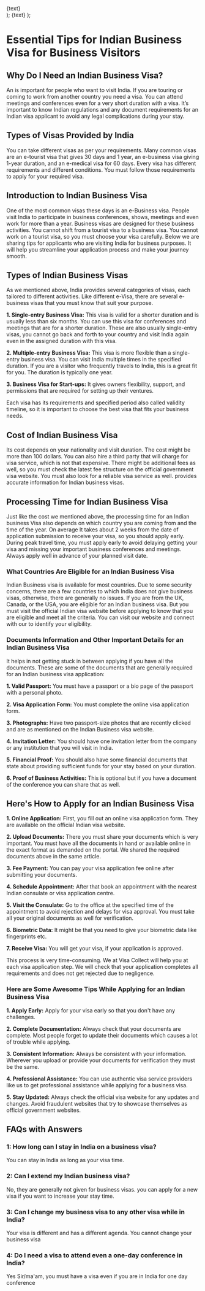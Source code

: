   <div className="flex justify-center items-center">
    <Link
      href={href}
      className="items-center justify-center flex gap-2 px-5 py-2 text-base font-semibold text-white duration-150 ease-in-out rounded-full shrink-0 bg-secondary hover:scale-105"
    >
      {text}
    </Link>
  </div>
);
  <Link
    className="inline-flex items-center justify-center gap-1 text-lg font-semibold text-primary"
    href={href}
  >
    {text}
  </Link>
);

# Essential Tips for Indian Business Visa for Business Visitors

## Why Do I Need an Indian Business Visa?

An <LinkText text="Indian business visa" href="/in"/> is important for people who want to visit India. If you are touring or coming to work from another country you need a visa. You can attend meetings and conferences even for a very short duration with a visa. It’s important to know Indian regulations and any document requirements for an Indian visa applicant to avoid any legal complications during your stay.

## Types of Visas Provided by India

You can take different visas as per your requirements. Many common visas are an e-tourist visa that gives 30 days and 1 year, an e-business visa giving 1-year duration, and an e-medical visa for 60 days. Every visa has different requirements and different conditions. You must follow those requirements to apply for your required visa.

## Introduction to Indian Business Visa

One of the most common visas these days is an e-Business visa. People visit India to participate in business conferences, shows, meetings and even work for more than a year. Business visas are designed for these business activities. You cannot shift from a tourist visa to a business visa. You cannot work on a tourist visa, so you must choose your visa carefully. Below we are sharing tips for applicants who are visiting India for business purposes. It will help you streamline your application process and make your journey smooth.

## Types of Indian Business Visas

As we mentioned above, India provides several categories of visas, each tailored to different activities. Like different e-Visa, there are several e-business visas that you must know that suit your purpose.

**1. Single-entry Business Visa:** This visa is valid for a shorter duration and is usually less than six months. You can use this visa for conferences and meetings that are for a shorter duration. These are also usually single-entry visas, you cannot go back and forth to your country and visit India again even in the assigned duration with this visa.

**2. Multiple-entry Business Visa:** This visa is more flexible than a single-entry business visa. You can visit India multiple times in the specified duration. If you are a visitor who frequently travels to India, this is a great fit for you. The duration is typically one year.

**3. Business Visa for Start-ups:** It gives owners flexibility, support, and permissions that are required for setting up their ventures.

Each visa has its requirements and specified period also called validity timeline, so it is important to choose the best visa that fits your business needs.

## Cost of Indian Business Visa

Its cost depends on your nationality and visit duration. The cost might be more than 100 dollars. You can also hire a third party that will charge for visa service, which is not that expensive. There might be additional fees as well, so you must check the latest fee structure on the official government visa website. You must also look for a reliable visa service as well. <LinkText href="/" text="Our visa service portal"/> provides accurate information for Indian business visas.

## Processing Time for Indian Business Visa

Just like the cost we mentioned above, the processing time for an Indian business Visa also depends on which country you are coming from and the time of the year. On average It takes about 2 weeks from the date of application submission to receive your visa, so you should apply early. During peak travel time, you must apply early to avoid delaying getting your visa and missing your important business conferences and meetings. Always apply well in advance of your planned visit date.

### What Countries Are Eligible for an Indian Business Visa

Indian Business visa is available for most countries. Due to some security concerns, there are a few countries to which India does not give business visas, otherwise, there are generally no issues. If you are from the UK, Canada, or the USA, you are eligible for an Indian business visa. But you must visit the official Indian visa website before applying to know that you are eligible and meet all the criteria. You can visit our website and connect with our <LinkText href="/contact-us/" text="visa service agency"/> to identify your eligibility.

### Documents Information and Other Important Details for an Indian Business Visa

It helps in not getting stuck in between applying if you have all the documents. These are some of the documents that are generally required for an Indian business visa application:

**1. Valid Passport:** You must have a passport or a bio page of the passport with a personal photo.

**2. Visa Application Form:** You must complete the online visa application form.

**3. Photographs:** Have two passport-size photos that are recently clicked and are as mentioned on the Indian Business visa website.

**4. Invitation Letter:** You should have one invitation letter from the company or any institution that you will visit in India.

**5. Financial Proof:** You should also have some financial documents that state about providing sufficient funds for your stay based on your duration.

**6. Proof of Business Activities:** This is optional but if you have a document of the conference you can share that as well.

## Here's How to Apply for an Indian Business Visa

**1. Online Application:** First, you fill out an online visa application form. They are available on the official Indian visa website.

**2. Upload Documents:** There you must share your documents which is very important. You must have all the documents in hand or available online in the exact format as demanded on the portal. We shared the required documents above in the same article.

**3. Fee Payment:** You can pay your visa application fee online after submitting your documents.

**4. Schedule Appointment:** After that book an appointment with the nearest Indian consulate or visa application centre.

**5. Visit the Consulate:** Go to the office at the specified time of the appointment to avoid rejection and delays for visa approval. You must take all your original documents as well for verification.

**6. Biometric Data:** It might be that you need to give your biometric data like fingerprints etc.

**7. Receive Visa:** You will get your visa, if your application is approved.

This process is very time-consuming. We at Visa Collect will help you at each visa application step. We will check that your application completes all requirements and does not get rejected due to negligence.

### Here are Some Awesome Tips While Applying for an Indian Business Visa

**1. Apply Early:** Apply for your visa early so that you don't have any challenges.

**2. Complete Documentation:** Always check that your documents are complete. Most people forget to update their documents which causes a lot of trouble while applying.

**3. Consistent Information:** Always be consistent with your information. Wherever you upload or provide your documents for verification they must be the same.

**4. Professional Assistance:** You can use authentic visa service providers like us to get professional assistance while applying for a business visa.

**5. Stay Updated:** Always check the official visa website for any updates and changes. Avoid fraudulent websites that try to showcase themselves as official government websites.

## FAQs with Answers

### 1: How long can I stay in India on a business visa?

You can stay in India as long as your visa time.

### 2: Can I extend my Indian business visa?

No, they are generally not given for business visas. you can apply for a new visa if you want to increase your stay time.

### 3: Can I change my business visa to any other visa while in India?

Your visa is different and has a different agenda. You cannot change your business visa

### 4: Do I need a visa to attend even a one-day conference in India?

Yes Sir/ma'am, you must have a visa even if you are in India for one day conference
